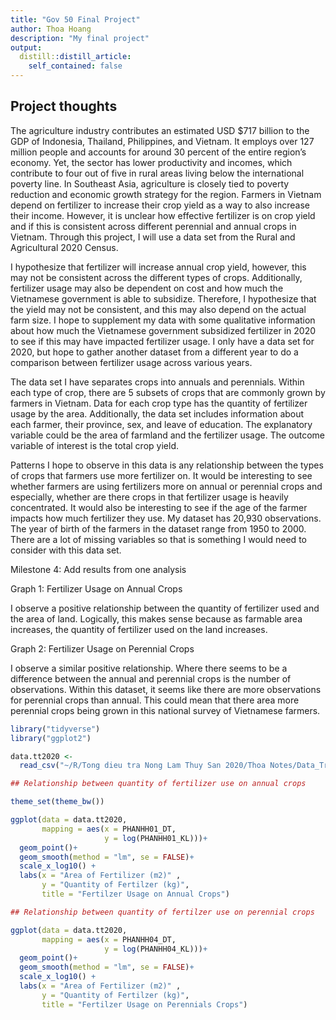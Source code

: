 ```yaml
---
title: "Gov 50 Final Project"
author: Thoa Hoang
description: "My final project"
output:
  distill::distill_article:
    self_contained: false
---
```


## Project thoughts


The agriculture industry contributes an estimated USD $717 billion to the GDP of Indonesia, Thailand, Philippines, and Vietnam. It employs over 127 million people and accounts for around 30 percent of the entire region’s economy. Yet, the sector has lower productivity and incomes, which contribute to four out of five in rural areas living below the international poverty line. In Southeast Asia, agriculture is closely tied to poverty reduction and economic growth strategy for the region. Farmers in Vietnam depend on fertilizer to increase their crop yield as a way to also increase their income. However, it is unclear how effective fertilizer is on crop yield and if this is consistent across different perennial and annual crops in Vietnam. Through this project, I will use a data set from the Rural and Agricultural 2020 Census.

I hypothesize that fertilizer will increase annual crop yield, however, this may not be consistent across the different types of crops. Additionally, fertilizer usage may also be dependent on cost and how much the Vietnamese government is able to subsidize. Therefore, I hypothesize that the yield may not be consistent, and this may also depend on the actual farm size. I hope to supplement my data with some qualitative information about how much the Vietnamese government subsidized fertilizer in 2020 to see if this may have impacted fertilizer usage. I only have a data set for 2020, but hope to gather another dataset from a different year to do a comparison between fertilizer usage across various years. 

The data set I have separates crops into annuals and perennials. Within each type of crop, there are 5 subsets of crops that are commonly grown by farmers in Vietnam. Data for each crop type has the quantity of fertilizer usage by the area. Additionally, the data set includes information about each farmer, their province, sex, and leave of education. The explanatory variable could be the area of farmland and the fertilizer usage. The outcome variable of interest is the total crop yield. 

Patterns I hope to observe in this data is any relationship between the types of crops that farmers use more fertilizer on. It would be interesting to see whether farmers are using fertilizers more on annual or perennial crops and especially, whether are there crops in that fertilizer usage is heavily concentrated. It would also be interesting to see if the age of the farmer impacts how much fertilizer they use. My dataset has 20,930 observations. The year of birth of the farmers in the dataset range from 1950 to 2000. There are a lot of missing variables so that is something I would need to consider with this data set. 

Milestone 4: Add results from one analysis

Graph 1: Fertilizer Usage on Annual Crops

I observe a positive relationship between the quantity of fertilizer used and the area of land. Logically, this makes sense because as farmable area increases, the quantity of fertilizer used on the land increases. 

Graph 2: Fertilizer Usage on Perennial Crops

I observe a similar positive relationship. Where there seems to be a difference between the annual and perennial crops is the number of observations. Within this dataset, it seems like there are more observations for perennial crops than annual. This could mean that there area more perennial crops being grown in this national survey of Vietnamese farmers. 


```r
library("tidyverse")
library("ggplot2")

data.tt2020 <- 
  read_csv("~/R/Tong dieu tra Nong Lam Thuy San 2020/Thoa Notes/Data_TrangTrai_2020.csv")

## Relationship between quantity of fertilizer use on annual crops

theme_set(theme_bw())

ggplot(data = data.tt2020,
       mapping = aes(x = PHANHH01_DT,
                     y = log(PHANHH01_KL)))+
  geom_point()+
  geom_smooth(method = "lm", se = FALSE)+
  scale_x_log10() +
  labs(x = "Area of Fertilizer (m2)" ,
       y = "Quantity of Fertilzer (kg)",
       title = "Fertilzer Usage on Annual Crops")

## Relationship between quantity of fertilzer use on perennial crops

ggplot(data = data.tt2020,
       mapping = aes(x = PHANHH04_DT,
                     y = log(PHANHH04_KL)))+
  geom_point()+
  geom_smooth(method = "lm", se = FALSE)+
  scale_x_log10() +
  labs(x = "Area of Fertilizer (m2)" ,
       y = "Quantity of Fertilzer (kg)",
       title = "Fertilzer Usage on Perennials Crops")
```


